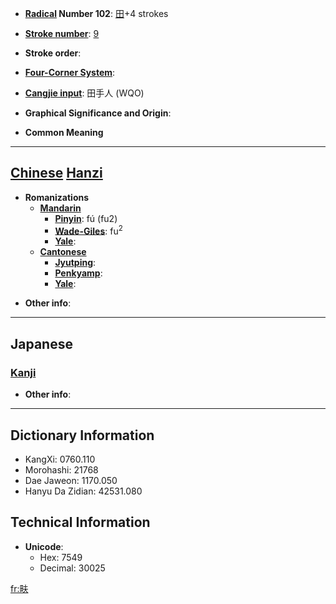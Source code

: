 * '''[[Wiktionary:Chinese radical index| Radical]] Number 102''': [[Wiktionary:Chinese radical index 田|田]]+4 strokes

* '''[[Wiktionary:Chinese total strokes index|Stroke number]]''': [[Wiktionary:Chinese total strokes index 9|9]]

* '''Stroke order''': 

* '''[[Wiktionary:Chinese four corner index|Four-Corner System]]''': 

* '''[[Wiktionary:Chinese Cangjie index|Cangjie input]]''': 田手人 (WQO)

* '''Graphical Significance and Origin''': 

* '''Common Meaning'''

----

== [[Chinese]] [[Hanzi]] ==

* '''Romanizations'''
** '''[[Mandarin]]'''
*** '''[[Pinyin]]''': fú (fu2)
*** '''[[Wade-Giles]]''': fu<sup>2</sup>
*** '''[[Yale]]''': 
** '''[[Cantonese]]'''
*** '''[[Jyutping]]''':
*** '''[[Penkyamp]]''': 
*** '''[[Yale]]''': 

* '''Other info''': 

----

==Japanese==
===[[Kanji]]===
{{kanji|on readings=[[ふ]] (fu), [[ぶ]] (bu)
|kun readings=[[たがやす]] (tagayasu)
}}

* '''Other info''':  

----

== Dictionary Information ==

* KangXi: 0760.110
* Morohashi: 21768
* Dae Jaweon: 1170.050
* Hanyu Da Zidian: 42531.080

== Technical Information ==

* '''Unicode''':
** Hex: 7549
** Decimal: 30025

[[fr:畉]]